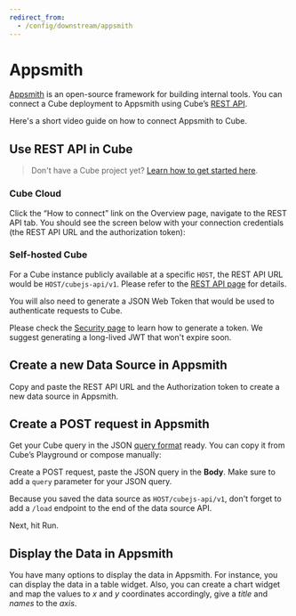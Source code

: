 ```yaml
---
redirect_from:
  - /config/downstream/appsmith
---
```


# Appsmith

[Appsmith](https://www.appsmith.com) is an open-source framework for building
internal tools. You can connect a Cube deployment to Appsmith using Cube’s
[REST API](/reference/rest-api).

Here's a short video guide on how to connect Appsmith to Cube.

<LoomVideo url="https://www.loom.com/embed/8898c6394cac46568c2be6ae526b1fd5" />

## Use REST API in Cube

> Don't have a Cube project yet?
> [Learn how to get started here](/product/getting-started/cloud).

### Cube Cloud

Click the “How to connect” link on the Overview page, navigate to the REST API
tab. You should see the screen below with your connection credentials (the REST
API URL and the authorization token):

<Screenshot src="https://ucarecdn.com/5e861647-21df-407d-951d-6a88d5ed9f97/" />

### Self-hosted Cube

For a Cube instance publicly available at a specific `HOST`, the REST API URL
would be `HOST/cubejs-api/v1`. Please refer to the
[REST API page](/reference/rest-api) for details.

You will also need to generate a JSON Web Token that would be used to
authenticate requests to Cube.

Please check the [Security page](/product/auth#generating-json-web-tokens-jwt)
to learn how to generate a token. We suggest generating a long-lived JWT that
won't expire soon.

## Create a new Data Source in Appsmith

Copy and paste the REST API URL and the Authorization token to create a new data
source in Appsmith.

<Screenshot src="https://ucarecdn.com/bbdc1318-55aa-4b18-8358-d0ca1869c907/" />

## Create a POST request in Appsmith

Get your Cube query in the JSON
[query format](/product/apis-integrations/rest-api/query-format) ready. You can
copy it from Cube’s Playground or compose manually:

<Screenshot src="https://ucarecdn.com/c6d098ab-7b45-4f67-85c8-c36a6cd45f39/" />

Create a POST request, paste the JSON query in the **Body**. Make sure to add a
`query` parameter for your JSON query.

Because you saved the data source as `HOST/cubejs-api/v1`, don't forget to add a
`/load` endpoint to the end of the data source API.

Next, hit Run.

<Screenshot src="https://ucarecdn.com/bee6da36-805e-4a78-97cb-4641046710cb/" />

## Display the Data in Appsmith

You have many options to display the data in Appsmith. For instance, you can
display the data in a table widget. Also, you can create a chart widget and map
the values to _x_ and _y_ coordinates accordingly, give a _title_ and _names_ to
the _axis_.

<Screenshot src="https://ucarecdn.com/d738b112-6eaf-4d5a-a2a0-bdf064465f54/" />
